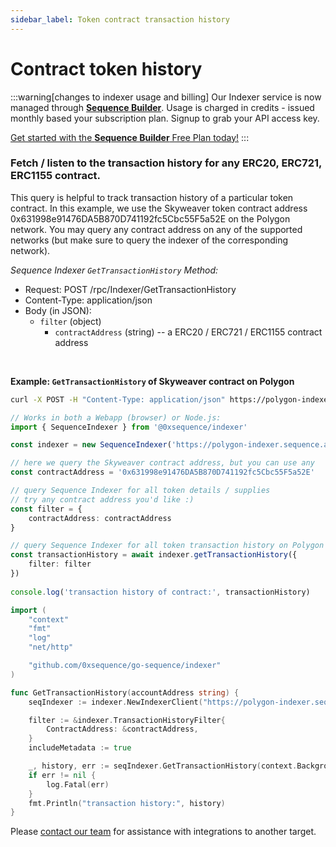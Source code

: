```yaml
---
sidebar_label: Token contract transaction history 
---
```



# Contract token history

:::warning[changes to indexer usage and billing]
Our Indexer service is now managed through **[Sequence Builder](https://sequence.build/landing)**. Usage is charged in credits - issued monthly based your subscription plan. Signup to grab your API access key. 

[Get started with the **Sequence Builder** Free Plan today!](https://sequence.build/landing)
:::

### Fetch / listen to the transaction history for any ERC20, ERC721, ERC1155 contract.

This query is helpful to track transaction history of a particular token contract.
In this example, we use the Skyweaver token contract address 0x631998e91476DA5B870D741192fc5Cbc55F5a52E
on the Polygon network. You may query any contract address on any of the supported networks (but make
sure to query the indexer of the corresponding network).

*Sequence Indexer `GetTransactionHistory` Method:*

* Request: POST /rpc/Indexer/GetTransactionHistory
* Content-Type: application/json
* Body (in JSON):
	* `filter` (object) 
		* `contractAddress` (string) -- a ERC20 / ERC721 / ERC1155 contract address

<br />

**Example: `GetTransactionHistory` of Skyweaver contract on Polygon**

<Tabs>
<TabItem value="curl" label="curl">

```bash class=wrap
curl -X POST -H "Content-Type: application/json" https://polygon-indexer.sequence.app/rpc/Indexer/GetTransactionHistory -d '{ "filter": { "accountAddress": "0x631998e91476DA5B870D741192fc5Cbc55F5a52E" }, "includeMetadata": true }'
```

</TabItem>
<TabItem value="js" label="Javascript / Typescript">

```ts
// Works in both a Webapp (browser) or Node.js:
import { SequenceIndexer } from '@0xsequence/indexer'

const indexer = new SequenceIndexer('https://polygon-indexer.sequence.app')

// here we query the Skyweaver contract address, but you can use any
const contractAddress = '0x631998e91476DA5B870D741192fc5Cbc55F5a52E'

// query Sequence Indexer for all token details / supplies
// try any contract address you'd like :)
const filter = {
	contractAddress: contractAddress
}

// query Sequence Indexer for all token transaction history on Polygon
const transactionHistory = await indexer.getTransactionHistory({
	filter: filter
})
	
console.log('transaction history of contract:', transactionHistory)
```

</TabItem>
<TabItem value="golang" label="Go">

```go
import (
	"context"
	"fmt"
	"log"
	"net/http"

	"github.com/0xsequence/go-sequence/indexer"
)

func GetTransactionHistory(accountAddress string) {
	seqIndexer := indexer.NewIndexerClient("https://polygon-indexer.sequence.app", http.DefaultClient)

	filter := &indexer.TransactionHistoryFilter{
		ContractAddress: &contractAddress,
	}
	includeMetadata := true

	_, history, err := seqIndexer.GetTransactionHistory(context.Background(), filter, nil, &includeMetadata)
	if err != nil {
		log.Fatal(err)
	}
	fmt.Println("transaction history:", history)
}
```

</TabItem>
<TabItem value="other" label="Other">

Please [contact our team](/support) for assistance with integrations to another target.

</TabItem>
</Tabs>
